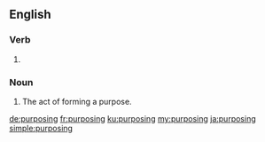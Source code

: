 ==English==

===Verb===
{{head|en|present participle}}

# {{present participle of|purpose|lang=en}}

===Noun===
{{en-noun}}

# The act of forming a purpose.

[[de:purposing]]
[[fr:purposing]]
[[ku:purposing]]
[[my:purposing]]
[[ja:purposing]]
[[simple:purposing]]